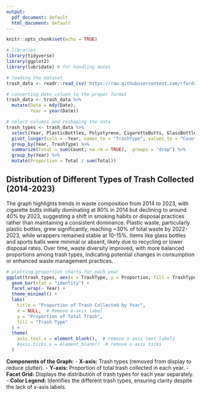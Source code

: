 ```yaml
---
output:
  pdf_document: default
  html_document: default
---
```


```r
knitr::opts_chunk$set(echo = TRUE)
```

```r
# libraries
library(tidyverse)
library(ggplot2)
library(lubridate) # for handling dates

# loading the dataset
trash_data <- readr::read_csv('https://raw.githubusercontent.com/rfordatascience/tidytuesday/main/data/2024/2024-03-05/trashwheel.csv')

# converting date column to the proper format
trash_data <- trash_data %>%
  mutate(Date = mdy(Date),  
         Year = year(Date)) 

# select columns and reshaping the data
trash_types <- trash_data %>%
  select(Year, PlasticBottles, Polystyrene, CigaretteButts, GlassBottles, PlasticBags, Wrappers, SportsBalls) %>%
  pivot_longer(cols = -Year, names_to = "TrashType", values_to = "Count") %>%
  group_by(Year, TrashType) %>%
  summarize(Total = sum(Count, na.rm = TRUE), .groups = "drop") %>%
  group_by(Year) %>%
  mutate(Proportion = Total / sum(Total))
```

## Distribution of Different Types of Trash Collected (2014-2023)

The graph highlights trends in waste composition from 2014 to 2023, with cigarette butts initially dominating at 80% in 2014 but declining to around 40% by 2023, suggesting a shift in smoking habits or disposal practices rather than maintaining a consistent dominance. Plastic waste, particularly plastic bottles, grew significantly, reaching ~30% of total waste by 2022-2023, while wrappers remained stable at 10-15%. Items like glass bottles and sports balls were minimal or absent, likely due to recycling or lower disposal rates. Over time, waste diversity improved, with more balanced proportions among trash types, indicating potential changes in consumption or enhanced waste management practices.

```r
# plotting proportion charts for each year
ggplot(trash_types, aes(x = TrashType, y = Proportion, fill = TrashType)) +
  geom_bar(stat = "identity") +
  facet_wrap(~ Year) +
  theme_minimal() +
  labs(
    title = "Proportion of Trash Collected by Year",
    x = NULL,  # Remove x-axis label
    y = "Proportion of Total Trash",
    fill = "Trash Type"
  ) +
  theme(
    axis.text.x = element_blank(),  # remove x-axis text labels
    #axis.ticks.x = element_blank()  # remove x-axis ticks
  )
```
**Components of the Graph:**
- **X-axis:** Trash types (removed from display to reduce clutter).
- **Y-axis:** Proportion of total trash collected in each year.
- **Facet Grid:** Displays the distribution of trash types for each year separately.
- **Color Legend:** Identifies the different trash types, ensuring clarity despite the lack of x-axis labels.

